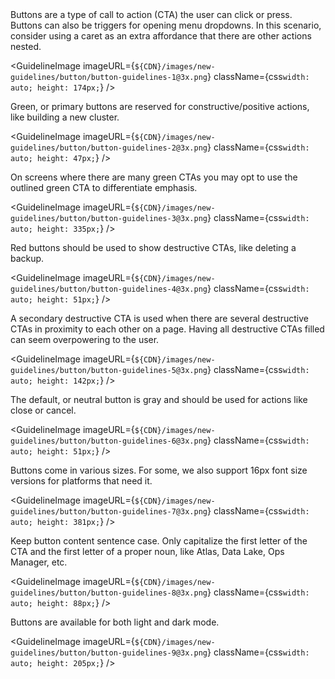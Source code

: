
<Body
  className={css`
    margin-top: 24px;
  `}
>
  Buttons are a type of call to action (CTA) the user can click or press.
  Buttons can also be triggers for opening menu dropdowns. In this scenario,
  consider using a caret as an extra affordance that there are other actions
  nested.
</Body>

<GuidelineImage
  imageURL={`${CDN}/images/new-guidelines/button/button-guidelines-1@3x.png`}
  className={css`
    width: auto;
    height: 174px;
  `}
/>

<Body>
  Green, or primary buttons are reserved for constructive/positive actions, like
  building a new cluster.
</Body>

<GuidelineImage
  imageURL={`${CDN}/images/new-guidelines/button/button-guidelines-2@3x.png`}
  className={css`
    width: auto;
    height: 47px;
  `}
/>

<Body>
  On screens where there are many green CTAs you may opt to use the outlined
  green CTA to differentiate emphasis.
</Body>

<GuidelineImage
  imageURL={`${CDN}/images/new-guidelines/button/button-guidelines-3@3x.png`}
  className={css`
    width: auto;
    height: 335px;
  `}
/>

<Body>
  Red buttons should be used to show destructive CTAs, like deleting a backup.
</Body>

<GuidelineImage
  imageURL={`${CDN}/images/new-guidelines/button/button-guidelines-4@3x.png`}
  className={css`
    width: auto;
    height: 51px;
  `}
/>

<Body>
  A secondary destructive CTA is used when there are several destructive CTAs in
  proximity to each other on a page. Having all destructive CTAs filled can seem
  overpowering to the user.
</Body>

<GuidelineImage
  imageURL={`${CDN}/images/new-guidelines/button/button-guidelines-5@3x.png`}
  className={css`
    width: auto;
    height: 142px;
  `}
/>

<Body>
  The default, or neutral button is gray and should be used for actions like
  close or cancel.
</Body>

<GuidelineImage
  imageURL={`${CDN}/images/new-guidelines/button/button-guidelines-6@3x.png`}
  className={css`
    width: auto;
    height: 51px;
  `}
/>

<Body>
  Buttons come in various sizes. For some, we also support 16px font size
  versions for platforms that need it.
</Body>

<GuidelineImage
  imageURL={`${CDN}/images/new-guidelines/button/button-guidelines-7@3x.png`}
  className={css`
    width: auto;
    height: 381px;
  `}
/>

<Body>
  Keep button content sentence case. Only capitalize the first letter of the CTA
  and the first letter of a proper noun, like Atlas, Data Lake, Ops Manager,
  etc.
</Body>

<GuidelineImage
  imageURL={`${CDN}/images/new-guidelines/button/button-guidelines-8@3x.png`}
  className={css`
    width: auto;
    height: 88px;
  `}
/>

<Body>
  Buttons are available for both light and dark mode.
</Body>

<GuidelineImage
  imageURL={`${CDN}/images/new-guidelines/button/button-guidelines-9@3x.png`}
  className={css`
    width: auto;
    height: 205px;
  `}
/>
